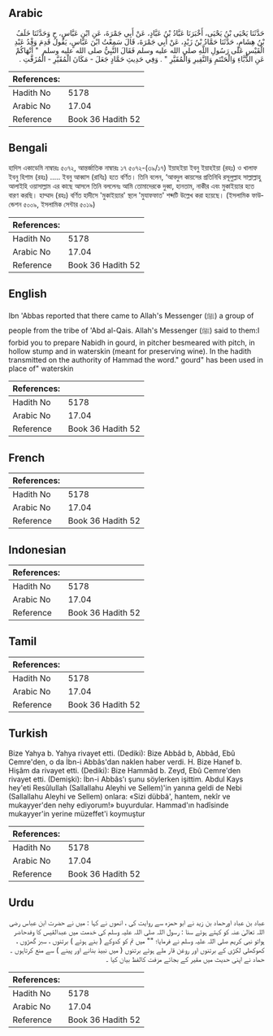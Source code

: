 ## Arabic


<div dir="rtl" lang="ar" style={{fontSize:'larger',backgroundColor:'#f8f9fa',padding:20}}>
حَدَّثَنَا يَحْيَى بْنُ يَحْيَى، أَخْبَرَنَا عَبَّادُ بْنُ عَبَّادٍ، عَنْ أَبِي جَمْرَةَ، عَنِ ابْنِ عَبَّاسٍ، ح وَحَدَّثَنَا خَلَفُ بْنُ هِشَامٍ، حَدَّثَنَا حَمَّادُ بْنُ زَيْدٍ، عَنْ أَبِي جَمْرَةَ، قَالَ سَمِعْتُ ابْنَ عَبَّاسٍ، يَقُولُ قَدِمَ وَفْدُ عَبْدِ الْقَيْسِ عَلَى رَسُولِ اللَّهِ صلى الله عليه وسلم فَقَالَ النَّبِيُّ صلى الله عليه وسلم ‏ "‏ أَنْهَاكُمْ عَنِ الدُّبَّاءِ وَالْحَنْتَمِ وَالنَّقِيرِ وَالْمُقَيَّرِ ‏"‏ ‏.‏ وَفِي حَدِيثِ حَمَّادٍ جَعَلَ - مَكَانَ الْمُقَيَّرِ - الْمُزَفَّتِ ‏.‏
</div>
<div style={{backgroundColor:'#f8f9fa',padding:20, marginBottom: 10}}><table> <thead> <tr> <th>References:</th> <th></th> </tr> </thead> <tbody><tr><td>Hadith No</td><td>5178</td></tr><tr><td>Arabic No</td><td>17.04</td></tr><tr><td>Reference</td><td>Book 36 Hadith 52</td></tr></tbody></table></div>

## Bengali


<div dir="ltr" lang="bn" style={{fontSize:'larger',backgroundColor:'#f8f9fa',padding:20}}>
হাদিস একাডেমি নাম্বারঃ ৫০৭২, আন্তর্জাতিক নাম্বারঃ ১৭ ৫০৭২-(৩৯/১৭) ইয়াহইয়া ইবনু ইয়াহইয়া (রহঃ) ও খালাফ ইবনু হিশাম (রহঃ) ..... ইবনু আব্বাস (রাযিঃ) হতে বর্ণিত। তিনি বলেন, ‘আবদুল কায়সের প্রতিনিধি রসূলুল্লাহ সাল্লাল্লাহু আলাইহি ওয়াসাল্লাম এর কাছে আসলে তিনি বললেনঃ আমি তোমাদেরকে দুব্বা, হানতাম, নাকীর এবং মুকাইয়্যার হতে বারণ করছি। হাম্মাদ (রহঃ) বর্ণিত হাদীসে 'মুকাইয়্যার' স্থলে 'মুযাফফাত' শব্দটি উল্লেখ করা হয়েছে। (ইসলামিক ফাউন্ডেশন ৫০০৯, ইসলামিক সেন্টার ৫০১৯)
</div>
<div style={{backgroundColor:'#f8f9fa',padding:20, marginBottom: 10}}><table> <thead> <tr> <th>References:</th> <th></th> </tr> </thead> <tbody><tr><td>Hadith No</td><td>5178</td></tr><tr><td>Arabic No</td><td>17.04</td></tr><tr><td>Reference</td><td>Book 36 Hadith 52</td></tr></tbody></table></div>

## English


<div dir="ltr" lang="en" style={{fontSize:'larger',backgroundColor:'#f8f9fa',padding:20}}>
Ibn 'Abbas reported that there came to Allah's Messenger (ﷺ) a group of people from the tribe of 'Abd al-Qais. Allah's Messenger (ﷺ) said to them:I forbid you to prepare Nabidh in gourd, in pitcher besmeared with pitch, in hollow stump and in waterskin (meant for preserving wine). In the hadith transmitted on the authority of Hammad the word." gourd" has been used in place of" waterskin
</div>
<div style={{backgroundColor:'#f8f9fa',padding:20, marginBottom: 10}}><table> <thead> <tr> <th>References:</th> <th></th> </tr> </thead> <tbody><tr><td>Hadith No</td><td>5178</td></tr><tr><td>Arabic No</td><td>17.04</td></tr><tr><td>Reference</td><td>Book 36 Hadith 52</td></tr></tbody></table></div>

## French


<div dir="ltr" lang="fr" style={{fontSize:'larger',backgroundColor:'#f8f9fa',padding:20}}>

</div>
<div style={{backgroundColor:'#f8f9fa',padding:20, marginBottom: 10}}><table> <thead> <tr> <th>References:</th> <th></th> </tr> </thead> <tbody><tr><td>Hadith No</td><td>5178</td></tr><tr><td>Arabic No</td><td>17.04</td></tr><tr><td>Reference</td><td>Book 36 Hadith 52</td></tr></tbody></table></div>

## Indonesian


<div dir="ltr" lang="id" style={{fontSize:'larger',backgroundColor:'#f8f9fa',padding:20}}>

</div>
<div style={{backgroundColor:'#f8f9fa',padding:20, marginBottom: 10}}><table> <thead> <tr> <th>References:</th> <th></th> </tr> </thead> <tbody><tr><td>Hadith No</td><td>5178</td></tr><tr><td>Arabic No</td><td>17.04</td></tr><tr><td>Reference</td><td>Book 36 Hadith 52</td></tr></tbody></table></div>

## Tamil


<div dir="ltr" lang="ta" style={{fontSize:'larger',backgroundColor:'#f8f9fa',padding:20}}>

</div>
<div style={{backgroundColor:'#f8f9fa',padding:20, marginBottom: 10}}><table> <thead> <tr> <th>References:</th> <th></th> </tr> </thead> <tbody><tr><td>Hadith No</td><td>5178</td></tr><tr><td>Arabic No</td><td>17.04</td></tr><tr><td>Reference</td><td>Book 36 Hadith 52</td></tr></tbody></table></div>

## Turkish


<div dir="ltr" lang="tr" style={{fontSize:'larger',backgroundColor:'#f8f9fa',padding:20}}>
Bize Yahya b. Yahya rivayet etti. (Dediki): Bize Abbâd b, Abbâd, Ebû Cemre'den, o da İbn-i Abbâs'dan naklen haber verdi. H. Bize Hanef b. Hişâm da rivayet etti. (Dediki): Bize Hammâd b. Zeyd, Ebû Cemre'den rivayet etti. (Demişki): İbn-i Abbâs'ı şunu söylerken işittim. Abdul Kays hey'eti Resûlullah (Sallallahu Aleyhi ve Sellem)'in yanına geldi de Nebi (Sallallahu Aleyhi ve Sellem) onlara: «Sizi dübbâ', hantem, nekîr ve mukayyer'den nehy ediyorum!» buyurdular. Hammad'ın hadîsinde mukayyer'in yerine müzeffet'i koymuştur
</div>
<div style={{backgroundColor:'#f8f9fa',padding:20, marginBottom: 10}}><table> <thead> <tr> <th>References:</th> <th></th> </tr> </thead> <tbody><tr><td>Hadith No</td><td>5178</td></tr><tr><td>Arabic No</td><td>17.04</td></tr><tr><td>Reference</td><td>Book 36 Hadith 52</td></tr></tbody></table></div>

## Urdu


<div dir="rtl" lang="ur" style={{fontSize:'larger',backgroundColor:'#f8f9fa',padding:20}}>
عباد بن عباد اورحماد بن زید نے ابو حمزہ سے روایت کی ، انھوں نے کہا : میں نے حضرت ابن عباس رضی اللہ تعالیٰ عنہ کو کہتے ہوئے سنا : رسول اللہ صلی اللہ علیہ وسلم کی خدمت میں عبدالقیس کا وفدحاضر ہواتو نبی کریم صلی اللہ علیہ وسلم نے فرمایا؛ "" میں تم کو کدوکے ( بنے ہوئے ) برتنوں ، سبز گھڑوں ، کھوکھلی لکڑی کے برتنوں اور روغن قار ملے ہوئے برتنوں ( میں نبیذ بنانے اور پینے ) سے منع کرتاہوں ۔ حماد نے اپنی حدیث میں مقیر کے بجائے مزفت کالفظ بیان کیا ۔
</div>
<div style={{backgroundColor:'#f8f9fa',padding:20, marginBottom: 10}}><table> <thead> <tr> <th>References:</th> <th></th> </tr> </thead> <tbody><tr><td>Hadith No</td><td>5178</td></tr><tr><td>Arabic No</td><td>17.04</td></tr><tr><td>Reference</td><td>Book 36 Hadith 52</td></tr></tbody></table></div>